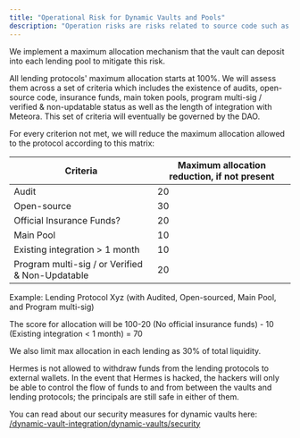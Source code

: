 ```yaml
---
title: "Operational Risk for Dynamic Vaults and Pools"
description: "Operation risks are risks related to source code such as when a partner protocol or team has a program update, or when lending platforms are not well audited. In minor cases, the source code changes break the integration, users are unable to perform any vault withdrawals or deposits. In major cases, the vault program or lending protocols may be exploited, losing the tokens in the vaults."
---
```


We implement a maximum allocation mechanism that the vault can deposit into each lending pool to mitigate this risk.

All lending protocols' maximum allocation starts at 100%. We will assess them across a set of criteria which includes the existence of audits, open-source code, insurance funds, main token pools, program multi-sig / verified & non-updatable status as well as the length of integration with Meteora. This set of criteria will eventually be governed by the DAO.

For every criterion not met, we will reduce the maximum allocation allowed to the protocol according to this matrix:

| Criteria                                         | Maximum allocation reduction, if not present |
|--------------------------------------------------|-------|
| Audit                                           | 20    |
| Open-source                                     | 30    |
| Official Insurance Funds?                        | 20    |
| Main Pool                                       | 10    |
| Existing integration > 1 month                  | 10    |
| Program multi-sig / or Verified & Non-Updatable | 20    |


Example: Lending Protocol Xyz (with Audited, Open-sourced, Main Pool, and Program multi-sig)

The score for allocation will be 100-20 (No official insurance funds) - 10 (Existing integration \< 1 month) = 70

We also limit max allocation in each lending as 30% of total liquidity.

Hermes is not allowed to withdraw funds from the lending protocols to external wallets. In the event that Hermes is hacked, the hackers will only be able to control the flow of funds to and from between the vaults and lending protocols; the principals are still safe in either of them.

You can read about our security measures for dynamic vaults here: [/dynamic-vault-integration/dynamic-vaults/security](/dynamic-vault-integration/dynamic-vaults/security)
